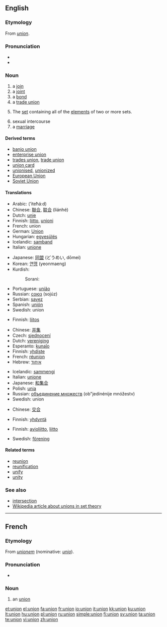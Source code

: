 {{wikipedia|dab=Union}}
{{also|Union|the Union}}
==English==

===Etymology===
From {{etyl|fro}} ''[[#French|union]]''.

===Pronunciation===
* {{IPA|/juːŋjən/}}
* {{audio|en-us-union.ogg|Audio (US)}}

===Noun===
{{en-noun}}

# a [[join]]
# a [[joint]]
# a [[bond]]
# a [[trade union]]
# {{settheory}} The [[set]] containing all of the [[element]]s of two or more sets.
# sexual intercourse
# a [[marriage]]

====Derived terms====
* [[banjo union]]
* [[enterprise union]]
* [[trades union]], [[trade union]]
* [[union card]]
* [[unionised]], [[unionized]]<!--in a union-->
* [[European Union]]
* [[Soviet Union]]

====Translations====
{{trans-top|join}}
* Arabic: {{Arab|[[اتحاد]]}} (’iteħá:d) {{m}}
* Chinese: [[聯合]], [[联合]] (liánhé)
* Dutch: [[unie]]
* Finnish: [[liitto]], [[unioni]]
* French: union {{f}}
* German: [[Union]] {{f}}
* Hungarian: [[egyesülés]]
* Icelandic: [[samband]]
* Italian: [[unione]] {{f}}
{{trans-mid}}
* Japanese: [[同盟]] (どうめい, dōmei)
* Korean: [[연맹]] (yeonmaeng)
* Kurdish:
*: Sorani: {{t|ku|یه‌کێتی|tr=yekéti|sc=KUchar}}
* Portuguese: [[união]] {{f}}
* Russian: [[союз]] (sojúz) {{m}}
* Serbian: [[savez]] {{m}}
* Spanish: [[unión]] {{f}}
* Swedish: union
{{trans-bottom}}

{{trans-top|joint}}
* Finnish: [[liitos]]
{{trans-mid}}
{{trans-bottom}}

{{trans-top|bond}}
{{trans-mid}}
{{trans-bottom}}

{{trans-see|[[trade union]]}}

{{trans-top|in set theory}}
* Chinese: [[并集]]
* Czech: [[sjednocení]] {{n}}
* Dutch: [[vereniging]]
* Esperanto: [[kunaĵo]]
* Finnish: [[yhdiste]]
* French: [[réunion]] {{f}}<!--sic: not "union"-->
* Hebrew: [[איחוד]]
{{trans-mid}}
* Icelandic: [[sammengi]]
* Italian: [[unione]] {{f}}
* Japanese: [[和集合]]
* Polish: [[unia]] {{f}}
* Russian: [[объединение множеств]] (ob"jedinénije mnóžestv) {{n}}
* Swedish: union
{{trans-bottom}}

{{trans-top|sexual intercourse}}
* Chinese: [[交合]]
{{trans-mid}}
* Finnish: [[yhdyntä]]
{{trans-bottom}}

{{trans-top|marriage}}
* Finnish: [[avioliitto]], [[liitto]]
{{trans-mid}}
* Swedish: [[förening]] {{c}}
{{trans-bottom}}

====Related terms====
* [[reunion]]
* [[reunification]]
* [[unify]]
* [[unity]]

===See also===
* [[intersection]]<!--in set theory-->
* [[w:union_(set theory)|Wikipedia article about unions in set theory]]

----

==French==

===Etymology===
From {{LL.}} ''[[unionem]]'' (nominative: ''[[unio]]'').

===Pronunciation===
* {{audio|Fr-union.ogg|audio}}

===Noun===
{{fr-noun|f}}

# an [[#Noun|union]]

[[et:union]]
[[el:union]]
[[fa:union]]
[[fr:union]]
[[io:union]]
[[it:union]]
[[kk:union]]
[[ku:union]]
[[lt:union]]
[[hu:union]]
[[pl:union]]
[[ru:union]]
[[simple:union]]
[[fi:union]]
[[sv:union]]
[[ta:union]]
[[te:union]]
[[vi:union]]
[[zh:union]]